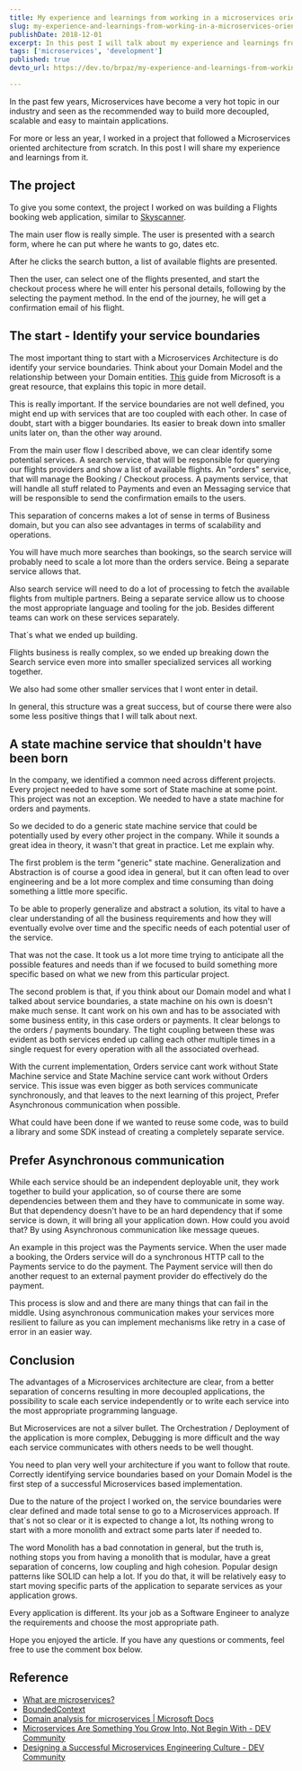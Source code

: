 ```yaml
---
title: My experience and learnings from working in a microservices oriented project
slug: my-experience-and-learnings-from-working-in-a-microservices-oriented-project
publishDate: 2018-12-01
excerpt: In this post I will talk about my experience and learnings from working in a Flights Booking application, following a microservices oriented architecture.
tags: ['microservices', 'development']
published: true
devto_url: https://dev.to/brpaz/my-experience-and-learnings-from-working-in-a-microservices-oriented-project-li5

---
```


In the past few years, Microservices have become a very hot topic in our industry and seen as the recommended way to build more decoupled, scalable and easy to maintain applications.

For more or less an year, I worked in a project that followed a Microservices oriented architecture from scratch.
In this post I will share my experience and learnings from it.

## The project

To give you some context, the project I worked on was building a Flights booking web application, similar to [Skyscanner](https://www.skyscanner.net/).

The main user flow is really simple. The user is presented with a search form, where he can put where he wants to go, dates etc.

After he clicks the search button, a list of available flights are presented.

Then the user, can select one of the flights presented, and start the checkout process where he will enter his personal details, following by the selecting the payment method. In the end of the journey, he will get a confirmation email of his flight.

## The start - Identify your service boundaries

The most important thing to start with a Microservices Architecture is do identify your service boundaries. Think about your Domain Model and the relationship between your Domain entities. [This](https://docs.microsoft.com/en-us/azure/architecture/microservices/domain-analysis) guide from Microsoft is a great resource, that explains this topic in more detail.

This is really important. If the service boundaries are not well defined, you might end up with services that are too coupled with each other. In case of doubt, start with a bigger boundaries. Its easier to break down into smaller units later on, than the other way around.

From the main user flow I described above, we can clear identify some potential services. A search service, that will be responsible for querying our flights providers and show a list of available flights. An "orders" service, that will manage the Booking / Checkout process. A payments service, that will handle all stuff related to Payments and even an Messaging service that will be responsible to send the confirmation emails to the users.

This separation of concerns makes a lot of sense in terms of Business domain, but you can also see advantages in terms of scalability and operations.

You will have much more searches than bookings, so the search service will probably need to scale a lot more than the orders service. Being a separate service allows that.

Also search service will need to do a lot of processing to fetch the available flights from multiple partners. Being a separate service allow us to choose the most appropriate language and tooling for the job. Besides different teams can work on these services separately.

That´s what we ended up building.

Flights business is really complex, so we ended up breaking down the Search service even more into smaller specialized services all working together.

We also had some other smaller services that I wont enter in detail.

In general, this structure was a great success, but of course there were also some less positive things that I will talk about next.

## A state machine service that shouldn't have been born

In the company, we identified a common need across different projects. Every project needed to have some sort of State machine at some point. This project was not an exception. We needed to have a state machine for orders and payments.

So we decided to do a generic state machine service that could be potentially used by every other project in the company. While it sounds a great idea in theory, it wasn't that great in practice. Let me explain why.

The first problem is the term "generic" state machine. Generalization and Abstraction is of course a good idea in general, but it can often lead to over engineering and be a lot more complex and time consuming than doing something a little more specific.

To be able to properly generalize and abstract a solution, its vital to have a clear understanding of all the business requirements and how they will eventually evolve over time and the specific needs of each potential user of the service.

That was not the case. It took us a lot more time trying to anticipate all the possible features and needs than if we focused to build something more specific based on what we new from this particular project.

The second problem is that, if you think about our Domain model and what I talked about service boundaries, a state machine on his own is doesn't make much sense. It cant work on his own and has to be associated with some business entity, in this case orders or payments. It clear belongs to the orders / payments boundary.
The tight coupling between these was evident as both services ended up calling each other multiple times in a single request for every operation with all the associated overhead.

With the current implementation, Orders service cant work without State Machine service and State Machine service cant work without Orders service. This issue was even bigger as both services communicate synchronously, and that leaves to the next learning of this project, Prefer Asynchronous communication when possible.

What could have been done if we wanted to reuse some code, was to build a library and some SDK instead of creating a completely separate service.

## Prefer Asynchronous communication

While each service should be an independent deployable unit, they work together to build your application, so of course there are some dependencies between them and they have to communicate in some way. But that dependency doesn't have to be an hard dependency that if some service is down, it will bring all your application down.
How could you avoid that? By using Asynchronous communication like message queues.

An example in this project was the Payments service. When the user made a booking, the Orders service will do a synchronous HTTP call to the Payments service to do the payment. The Payment service will then do another request to an external payment provider do effectively do the payment.

This process is slow and and there are many things that can fail in the middle. Using asynchronous communication makes your services more resilient to failure as you can implement mechanisms like retry in a case of error in an easier way.

## Conclusion

The advantages of a Microservices architecture are clear, from a better separation of concerns resulting in more decoupled applications, the possibility to scale each service independently or to write each service into the most appropriate programming language.

But Microservices are not a silver bullet. The Orchestration / Deployment of the application is more complex, Debugging is more difficult and the way each service communicates with others needs to be well thought.

You need to plan very well your architecture if you want to follow that route. Correctly identifying service boundaries based on your Domain Model is the first step of a successful Microservices based implementation.

Due to the nature of the project I worked on, the service boundaries were clear defined and made total sense to go to a Microservices approach. If that´s not so clear or it is expected to change a lot, Its nothing wrong to start with a more monolith and extract some parts later if needed to.

The word Monolith has a bad connotation in general, but the truth is, nothing stops you from having a monolith that is modular, have a great separation of concerns, low coupling and high cohesion. Popular design patterns like SOLID can help a lot. If you do that, it will be relatively easy to start moving specific parts of the application to separate services as your application grows.

Every application is different. Its your job as a Software Engineer to analyze the requirements and choose the most appropriate path.

Hope you enjoyed the article. If you have any questions or comments, feel free to use the comment box below.

## Reference

* [What are microservices?](https://microservices.io/)
* [BoundedContext](https://martinfowler.com/bliki/BoundedContext.html)
* [Domain analysis for microservices | Microsoft Docs](https://docs.microsoft.com/en-us/azure/architecture/microservices/domain-analysis)
* [Microservices Are Something You Grow Into, Not Begin With - DEV Community](https://dev.to/nickjj/microservices-are-something-you-grow-into-not-begin-with-2llj)
* [Designing a Successful Microservices Engineering Culture - DEV Community](https://dev.to/jakelumetta/designing-a-successful-microservices-engineering-culture-3n07)
